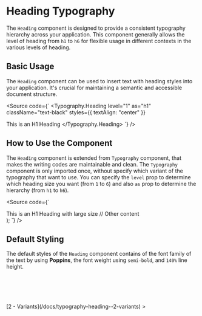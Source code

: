 
<Meta of={HeadingStories} />

# Heading Typography

The `Heading` component is designed to provide a consistent typography hierarchy across your application. This component generally allows the level of heading from `h1` to `h6` for flexible usage in different contexts in the various levels of heading.

<Canvas />
<Controls />

## Basic Usage

The `Heading` component can be used to insert text with heading styles into your application. It's crucial for maintaining a semantic and accessible document structure.

<Source
  code={`
<Typography.Heading
  level="1"
  as="h1"
  className="text-black"
  styles={{ textAlign: "center" }}
>
  This is an H1 Heading
</Typography.Heading>
`}
/>

## How to Use the Component

The `Heading` component is extended from `Typography` component, that makes the writing codes are maintainable and clean. The `Typography` component is only imported once, without specify which variant of the typography that want to use. You can specify the `level` prop to determine which heading size you want (from `1` to `6`) and also `as` prop to determine the hierarchy (from `h1` to `h6`).

<Source code={`

  <div>
    <Typography.Heading level="1" as="h1">
      This is an H1 Heading with large size
    </Typography.Heading>
    // Other content
  </div>
);
`} />

## Default Styling

The default styles of the `Heading` component contains of the font family of the text by using **Poppins**, the font weight using `semi-bold`, and `140%` line height.

```css
font-family: "Poppins", sans-serif;
font-weight: 600;
font-size: 2rem; // 32px for default level 1 size
line-height: 140%;
```

<div style={{ textAlign: "right" }}>
  [2 - Variants](/docs/typography-heading--2-variants) >
</div>

